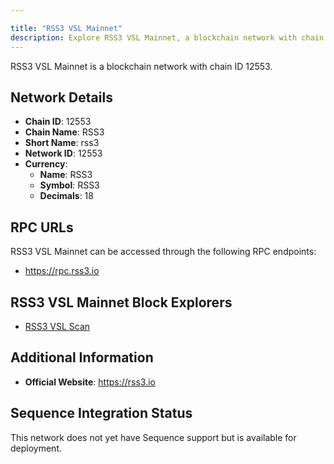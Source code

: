 ```yaml
---

title: "RSS3 VSL Mainnet"
description: Explore RSS3 VSL Mainnet, a blockchain network with chain ID 12553. Learn about its native currency, RSS3, and how to interact with the network.
---
```




RSS3 VSL Mainnet is a blockchain network with chain ID 12553.

## Network Details

- **Chain ID**: 12553
- **Chain Name**: RSS3
- **Short Name**: rss3
- **Network ID**: 12553
- **Currency**: 
  - **Name**: RSS3
  - **Symbol**: RSS3
  - **Decimals**: 18

## RPC URLs

RSS3 VSL Mainnet can be accessed through the following RPC endpoints:

- https://rpc.rss3.io

## RSS3 VSL Mainnet Block Explorers

- [RSS3 VSL Scan](https://scan.rss3.io)

## Additional Information

- **Official Website**: https://rss3.io

## Sequence Integration Status

This network does not yet have Sequence support but is available for deployment.
